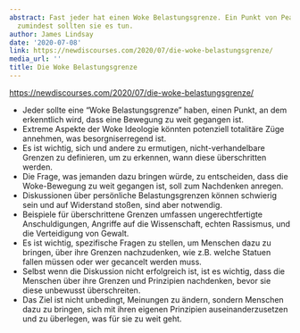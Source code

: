 ```yaml
---
abstract: Fast jeder hat einen Woke Belastungsgrenze. Ein Punkt von Peak Woke. Oder
  zumindest sollten sie es tun.
author: James Lindsay
date: '2020-07-08'
link: https://newdiscourses.com/2020/07/die-woke-belastungsgrenze/
media_url: ''
title: Die Woke Belastungsgrenze
---
```

<https://newdiscourses.com/2020/07/die-woke-belastungsgrenze/>

- Jeder sollte eine "Woke Belastungsgrenze" haben, einen Punkt, an dem erkenntlich wird, dass eine Bewegung zu weit gegangen ist.
- Extreme Aspekte der Woke Ideologie könnten potenziell totalitäre Züge annehmen, was besorgniserregend ist.
- Es ist wichtig, sich und andere zu ermutigen, nicht-verhandelbare Grenzen zu definieren, um zu erkennen, wann diese überschritten werden.
- Die Frage, was jemanden dazu bringen würde, zu entscheiden, dass die Woke-Bewegung zu weit gegangen ist, soll zum Nachdenken anregen.
- Diskussionen über persönliche Belastungsgrenzen können schwierig sein und auf Widerstand stoßen, sind aber notwendig.
- Beispiele für überschrittene Grenzen umfassen ungerechtfertigte Anschuldigungen, Angriffe auf die Wissenschaft, echten Rassismus, und die Verteidigung von Gewalt.
- Es ist wichtig, spezifische Fragen zu stellen, um Menschen dazu zu bringen, über ihre Grenzen nachzudenken, wie z.B. welche Statuen fallen müssen oder wer gecancelt werden muss.
- Selbst wenn die Diskussion nicht erfolgreich ist, ist es wichtig, dass die Menschen über ihre Grenzen und Prinzipien nachdenken, bevor sie diese unbewusst überschreiten.
- Das Ziel ist nicht unbedingt, Meinungen zu ändern, sondern Menschen dazu zu bringen, sich mit ihren eigenen Prinzipien auseinanderzusetzen und zu überlegen, was für sie zu weit geht.